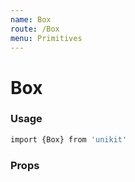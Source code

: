 ```yaml
---
name: Box
route: /Box
menu: Primitives
---
```



# Box

### Usage

```bash
import {Box} from 'unikit'
```


<Playground>
    <Flex bg="background" p={30} row wrap content="space-around">
    <Box bg="primary" w="50px" h="50px" />
    <Box backgroundColor={['#000', '#CCC']}
    bgAlpha={0.5}
    width={['50px', '150px']} h="50px" />
    <Box bg="surface" shadow={5} w="50px" h="50px" /> 
    </Flex>
</Playground>

### Props

<Props of={Box} />